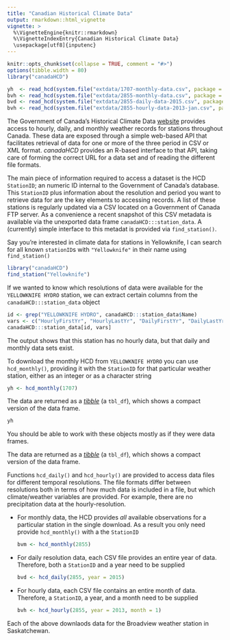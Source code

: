 ```yaml
---
title: "Canadian Historical Climate Data"
output: rmarkdown::html_vignette
vignette: >
  %\VignetteEngine{knitr::rmarkdown}
  %\VignetteIndexEntry{Canadian Historical Climate Data}
  \usepackage[utf8]{inputenc}
---
```


```r
knitr::opts_chunk$set(collapse = TRUE, comment = "#>")
options(tibble.width = 80)
library("canadaHCD")
```
```r
yh  <- read_hcd(system.file("extdata/1707-monthly-data.csv", package = "canadaHCD"))
bvh <- read_hcd(system.file("extdata/2855-monthly-data.csv", package = "canadaHCD"))
bvd <- read_hcd(system.file("extdata/2855-daily-data-2015.csv", package = "canadaHCD"))
bvh <- read_hcd(system.file("extdata/2855-hourly-data-2013-jan.csv", package = "canadaHCD"))
```

The Government of Canada's Historical Climate Data [website](http://climate.weather.gc.ca/index_e.html) provides access to hourly, daily, and monthly weather records for stations throughout Canada. These data are exposed through a simple web-based API that facilitates retrieval of data for one or more of the three period in CSV or XML format. *canadaHCD* provides an R-based interface to that API, taking care of forming the correct URL for a data set and of reading the different file formats.

The main piece of information required to access a dataset is the HCD `StationID`; an numeric ID internal to the Government of Canada's database. This `StationID` plus information about the resolution and period you want to retrieve data for are the key elements to accessing records. A list of these stations is regularly updated via a CSV located on a Government of Canada FTP server. As a convenience a recent snapshot of this CSV metadata is available via the unexported data frame `canadaHCD:::station_data`. A (currently) simple interface to this metadat is provided via `find_station()`. 

Say you're interested in climate data for stations in Yellowknife, I can search for all known `stationID`s with `"Yellowknife"` in their name using `find_station()`

```r
library("canadaHCD")
find_station("Yellowknife")
```

If we wanted to know which resolutions of data were available for the `YELLOWKNIFE HYDRO` station, we can extract certain columns from the `canadaHCD:::station_data` object

```r
id <- grep("YELLOWKNIFE HYDRO", canadaHCD:::station_data$Name)
vars <- c("HourlyFirstYr", "HourlyLastYr", "DailyFirstYr", "DailyLastYr", "MonthlyFirstYr", "MonthlyLastYr")
canadaHCD:::station_data[id, vars]
```

The output shows that this station has no hourly data, but that daily and monthly data sets exist.

To download the monthly HCD from `YELLOWKNIFE HYDRO` you can use `hcd_monthly()`, providing it with the `StationID` for that particular weather station, either as an integer or as a character string

```r
yh <- hcd_monthly(1707)
```

The data are returned as a [*tibble*](https://cran.r-project.org/web/packages/tibble/vignettes/tibble.html) (a `tbl_df`), which shows a compact version of the data frame.

```r
yh
```

You should be able to work with these objects mostly as if they were data frames.

The data are returned as a [*tibble*](https://cran.r-project.org/web/packages/tibble/vignettes/tibble.html) (a `tbl_df`), which shows a compact version of the data frame.

Functions `hcd_daily()` and `hcd_hourly()` are provided to access data files for different temporal resolutions. The file formats differ between resolutions both in terms of how much data is included in a file, but which climate/weather variables are provided. For example, there are no precipitation data at the hourly-resolution.

* For monthly data, the HCD provides *all* available observations for a particular station in the single download. As a result you only need provide `hcd_monthly()` with a the `StationID`

    ```r
    bvm <- hcd_monthly(2855)
    ```

* For daily resolution data, each CSV file provides an entire year of data. Therefore, both a `StationID` and a year need to be supplied

    ```r
    bvd <- hcd_daily(2855, year = 2015)
    ```
    
* For hourly data, each CSV file contains an entire month of data. Therefore, a `StationID`, a year, and a month need to be supplied

    ```r
    bvh <- hcd_hourly(2855, year = 2013, month = 1)
    ```

Each of the above downlaods data for the Broadview weather station in Saskatchewan.
